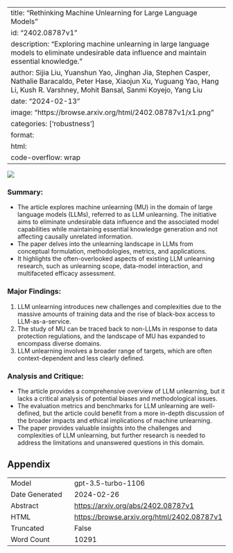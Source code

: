 
---
title: "Rethinking Machine Unlearning for Large Language Models"
id: "2402.08787v1"
description: "Exploring machine unlearning in large language models to eliminate undesirable data influence and maintain essential knowledge."
author: Sijia Liu, Yuanshun Yao, Jinghan Jia, Stephen Casper, Nathalie Baracaldo, Peter Hase, Xiaojun Xu, Yuguang Yao, Hang Li, Kush R. Varshney, Mohit Bansal, Sanmi Koyejo, Yang Liu
date: "2024-02-13"
image: "https://browse.arxiv.org/html/2402.08787v1/x1.png"
categories: ['robustness']
format:
  html:
    code-overflow: wrap
---

![](https://browse.arxiv.org/html/2402.08787v1/x1.png)

### **Summary:**
- The article explores machine unlearning (MU) in the domain of large language models (LLMs), referred to as LLM unlearning. The initiative aims to eliminate undesirable data influence and the associated model capabilities while maintaining essential knowledge generation and not affecting causally unrelated information.
- The paper delves into the unlearning landscape in LLMs from conceptual formulation, methodologies, metrics, and applications.
- It highlights the often-overlooked aspects of existing LLM unlearning research, such as unlearning scope, data-model interaction, and multifaceted efficacy assessment.

### Major Findings:
1. LLM unlearning introduces new challenges and complexities due to the massive amounts of training data and the rise of black-box access to LLM-as-a-service.
2. The study of MU can be traced back to non-LLMs in response to data protection regulations, and the landscape of MU has expanded to encompass diverse domains.
3. LLM unlearning involves a broader range of targets, which are often context-dependent and less clearly defined.

### Analysis and Critique:
- The article provides a comprehensive overview of LLM unlearning, but it lacks a critical analysis of potential biases and methodological issues.
- The evaluation metrics and benchmarks for LLM unlearning are well-defined, but the article could benefit from a more in-depth discussion of the broader impacts and ethical implications of machine unlearning.
- The paper provides valuable insights into the challenges and complexities of LLM unlearning, but further research is needed to address the limitations and unanswered questions in this domain.

## Appendix

|          |          |
|----------|----------|
| Model     | gpt-3.5-turbo-1106       |
| Date Generated     | 2024-02-26       |
| Abstract | [https://arxiv.org/abs/2402.08787v1](https://arxiv.org/abs/2402.08787v1)        |
| HTML     | [https://browse.arxiv.org/html/2402.08787v1](https://browse.arxiv.org/html/2402.08787v1)       |
| Truncated       | False       |
| Word Count       | 10291       |
